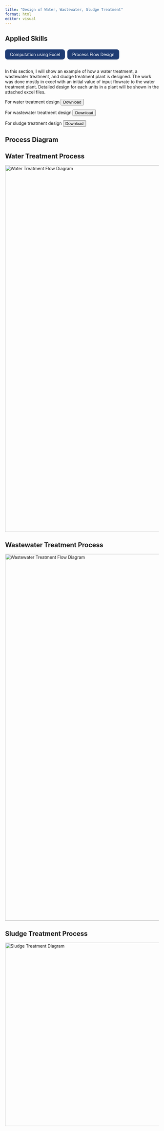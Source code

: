 ```yaml
---
title: "Design of Water, Wastewater, Sludge Treatment"
format: html
editor: visual
---
```


## Applied Skills

<div style="display: flex; flex-wrap: wrap; gap: 0.5rem; margin-bottom: 1.5rem;">

<span style="background-color: #1f3c73; color: white; padding: 0.5rem 1rem; border-radius: 0.5rem;">Computation using Excel</span>

<span style="background-color: #1f3c73; color: white; padding: 0.5rem 1rem; border-radius: 0.5rem;">Process Flow Design</span>

</div>


In this section, I will show an example of how a water treatment, a wastewater treatment, and sludge treatment plant is designed. The work was done mostly in excel with an initial value of input flowrate to the water treatment plant. Detailed design for each units in a plant will be shown in the attached excel files.

::: {html}
For water treatment design <a href="files/Project work 1_Water_Hieu Phung.xlsx" download> <button>Download</button> </a>

For wastewater treatment design <a href="files/Project work 2_Wastewater_Hieu Phung.xlsx" download> <button>Download</button> </a>

For sludge treatment design <a href="files/Project work 3_Sludge_Hieu Phung.xlsx" download> <button>Download</button> </a>
:::

## Process Diagram

::: panel-tabset
## Water Treatment Process

<img src="images/water_treatment.png" alt="Water Treatment Flow Diagram" width="1200px"/>

## Wastewater Treatment Process

<img src="images/wastewater_treatment.png" alt="Wastewater Treatment Flow Diagram" width="1200px"/>

## Sludge Treatment Process

<img src="images/sludge_treatment.png" alt="Sludge Treatment Diagram" width="600px"/>
:::

